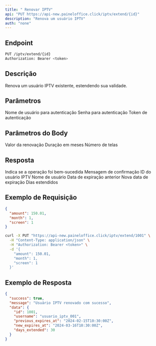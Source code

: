 ```yaml
---
title: " Renovar IPTV"
api: "PUT https://api-new.paineloffice.click/iptv/extend/{id}"
description: "Renova um usuário IPTV"
auth: "none"
---
```


## Endpoint

<CodeGroup>

```bash Requisição
PUT /iptv/extend/{id}
Authorization: Bearer <token>
```

</CodeGroup>

## Descrição

Renova um usuário IPTV existente, estendendo sua validade.

## Parâmetros

<ParamField query="username" type="string" required>
  Nome de usuário para autenticação
</ParamField>

<ParamField query="password" type="string" required>
  Senha para autenticação
</ParamField>

<ParamField query="token" type="string" required>
  Token de autenticação
</ParamField>

## Parâmetros do Body

<ParamField body="amount" type="number" required>
  Valor da renovação
</ParamField>

<ParamField body="month" type="number" required>
  Duração em meses
</ParamField>

<ParamField body="screen" type="integer" required>
  Número de telas
</ParamField>

## Resposta

<ResponseField name="success" type="boolean">
  Indica se a operação foi bem-sucedida
</ResponseField>

<ResponseField name="message" type="string">
  Mensagem de confirmação
</ResponseField>

<ResponseField name="data" type="object">
  <Expandable title="properties">
    <ResponseField name="id" type="integer">
      ID do usuário IPTV
    </ResponseField>
    <ResponseField name="username" type="string">
      Nome de usuário
    </ResponseField>
    <ResponseField name="previous_expires_at" type="string">
      Data de expiração anterior
    </ResponseField>
    <ResponseField name="new_expires_at" type="string">
      Nova data de expiração
    </ResponseField>
    <ResponseField name="days_extended" type="integer">
      Dias estendidos
    </ResponseField>
  </Expandable>
</ResponseField>

## Exemplo de Requisição

<CodeGroup>

```json TryIt
{
  "amount": 150.01,
  "month": 1,
  "screen": 1
}
```

```bash cURL
curl -X PUT "https://api-new.paineloffice.click/iptv/extend/1001" \
  -H "Content-Type: application/json" \
  -H "Authorization: Bearer <token>" \
  -d '{
    "amount": 150.01,
    "month": 1,
    "screen": 1
  }'
```

</CodeGroup>

## Exemplo de Resposta

```json
{
  "success": true,
  "message": "Usuário IPTV renovado com sucesso",
  "data": {
    "id": 1001,
    "username": "usuario_iptv_001",
    "previous_expires_at": "2024-02-15T10:30:00Z",
    "new_expires_at": "2024-03-16T10:30:00Z",
    "days_extended": 30
  }
}
```